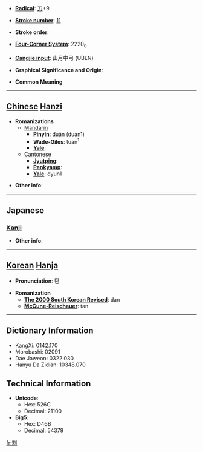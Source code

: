 * '''[[Wiktionary:Chinese radical index| Radical]]''': [[Wiktionary:Chinese radical index 刀|刀]]+9

* '''[[Wiktionary:Chinese total strokes index|Stroke number]]''': [[Wiktionary:Chinese total strokes index 11|11]]

* '''Stroke order''': 

* '''[[Wiktionary:Chinese four corner index|Four-Corner System]]''': 2220<sub>0</sub>

* '''[[Wiktionary:Chinese Cangjie index|Cangjie input]]''': 山月中弓 (UBLN)

* '''Graphical Significance and Origin''': 

* '''Common Meaning'''

----

== [[Chinese]] [[Hanzi]] ==

* '''Romanizations'''
** [[Mandarin]]
*** '''[[Pinyin]]''': duān (duan1)
*** '''[[Wade-Giles]]''': tuan<sup>1</sup>
*** '''[[Yale]]''': 
**[[Cantonese]]
***'''[[Jyutping]]''':
***'''[[Penkyamp]]''': 
***'''[[Yale]]''': dyun1

* '''Other info''': 

----

==Japanese==
===[[Kanji]]===
{{kanji|on readings=[[たん]] (tan), [[せん]] (sen), [[せい]] (sei)|kun readings=[[たつ]] (tatsu), [[さばく]] (sabaku)}}

* '''Other info''':  

----

== [[Korean]] [[Hanja]] ==

* '''Pronunciation''': 단

* '''Romanization'''
** '''[[The 2000 South Korean Revised Romanization|The 2000 South Korean Revised]]''': dan
** '''[[McCune-Reischauer]]''': tan

----

== Dictionary Information ==

* KangXi: 0142.170
* Morobashi: 02091
* Dae Jaweon: 0322.030
* Hanyu Da Zidian: 10348.070

== Technical Information ==

* '''Unicode''':
** Hex: 526C
** Decimal: 21100
* '''Big5''':
** Hex: D46B
** Decimal: 54379

[[fr:剬]]